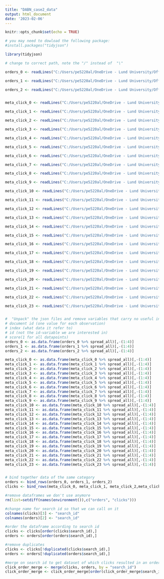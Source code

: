 ---
title: "DABN_case2_data"
output: html_document
date: '2023-02-06'
---


```{r setup, include=FALSE}
knitr::opts_chunk$set(echo = TRUE)

# you may need to dowload the following package:
#install.packages("tidyjson")

library(tidyjson)

# change to correct path, note the "/" instead of  "\"

orders_0 <- readLines("C:/Users/pe5220al/OneDrive - Lund University/Office Laptop/Teaching/DABN - JSON data/Data/orders.split-0.json") %>% as.tbl_json

orders_1 <- readLines("C:/Users/pe5220al/OneDrive - Lund University/Office Laptop/Teaching/DABN - JSON data/Data/orders.split-1.json") %>% as.tbl_json

orders_2 <- readLines("C:/Users/pe5220al/OneDrive - Lund University/Office Laptop/Teaching/DABN - JSON data/Data/orders.split-2.json") %>% as.tbl_json


meta_click_0 <- readLines("C:/Users/pe5220al/OneDrive - Lund University/Office Laptop/Teaching/DABN - JSON data/Data//meta_clicks.split-0.json") %>% as.tbl_json

meta_click_1 <- readLines("C:/Users/pe5220al/OneDrive - Lund University/Office Laptop/Teaching/DABN - JSON data/Data//meta_clicks.split-1.json") %>% as.tbl_json

meta_click_2 <- readLines("C:/Users/pe5220al/OneDrive - Lund University/Office Laptop/Teaching/DABN - JSON data/Data//meta_clicks.split-2.json") %>% as.tbl_json

meta_click_3 <- readLines("C:/Users/pe5220al/OneDrive - Lund University/Office Laptop/Teaching/DABN - JSON data/Data//meta_clicks.split-3.json") %>% as.tbl_json

meta_click_4 <- readLines("C:/Users/pe5220al/OneDrive - Lund University/Office Laptop/Teaching/DABN - JSON data/Data//meta_clicks.split-4.json") %>% as.tbl_json

meta_click_5 <- readLines("C:/Users/pe5220al/OneDrive - Lund University/Office Laptop/Teaching/DABN - JSON data/Data//meta_clicks.split-5.json") %>% as.tbl_json

meta_click_6 <- readLines("C:/Users/pe5220al/OneDrive - Lund University/Office Laptop/Teaching/DABN - JSON data/Data//meta_clicks.split-6.json") %>% as.tbl_json

meta_click_7 <- readLines("C:/Users/pe5220al/OneDrive - Lund University/Office Laptop/Teaching/DABN - JSON data/Data//meta_clicks.split-7.json") %>% as.tbl_json

meta_click_8 <- readLines("C:/Users/pe5220al/OneDrive - Lund University/Office Laptop/Teaching/DABN - JSON data/Data//meta_clicks.split-8.json") %>% as.tbl_json

meta_click_9 <- readLines("C:/Users/pe5220al/OneDrive - Lund University/Office Laptop/Teaching/DABN - JSON data/Data//meta_clicks.split-9.json") %>% as.tbl_json

meta_click_10 <- readLines("C:/Users/pe5220al/OneDrive - Lund University/Office Laptop/Teaching/DABN - JSON data/Data//meta_clicks.split-10.json") %>% as.tbl_json

meta_click_11 <- readLines("C:/Users/pe5220al/OneDrive - Lund University/Office Laptop/Teaching/DABN - JSON data/Data//meta_clicks.split-11.json") %>% as.tbl_json

meta_click_12 <- readLines("C:/Users/pe5220al/OneDrive - Lund University/Office Laptop/Teaching/DABN - JSON data/Data//meta_clicks.split-12.json") %>% as.tbl_json

meta_click_13 <- readLines("C:/Users/pe5220al/OneDrive - Lund University/Office Laptop/Teaching/DABN - JSON data/Data//meta_clicks.split-13.json") %>% as.tbl_json

meta_click_14 <- readLines("C:/Users/pe5220al/OneDrive - Lund University/Office Laptop/Teaching/DABN - JSON data/Data//meta_clicks.split-14.json") %>% as.tbl_json

meta_click_15 <- readLines("C:/Users/pe5220al/OneDrive - Lund University/Office Laptop/Teaching/DABN - JSON data/Data//meta_clicks.split-15.json") %>% as.tbl_json

meta_click_16 <- readLines("C:/Users/pe5220al/OneDrive - Lund University/Office Laptop/Teaching/DABN - JSON data/Data//meta_clicks.split-16.json") %>% as.tbl_json

meta_click_17 <- readLines("C:/Users/pe5220al/OneDrive - Lund University/Office Laptop/Teaching/DABN - JSON data/Data//meta_clicks.split-17.json") %>% as.tbl_json

meta_click_18 <- readLines("C:/Users/pe5220al/OneDrive - Lund University/Office Laptop/Teaching/DABN - JSON data/Data//meta_clicks.split-18.json") %>% as.tbl_json

meta_click_19 <- readLines("C:/Users/pe5220al/OneDrive - Lund University/Office Laptop/Teaching/DABN - JSON data/Data//meta_clicks.split-19.json") %>% as.tbl_json

meta_click_20 <- readLines("C:/Users/pe5220al/OneDrive - Lund University/Office Laptop/Teaching/DABN - JSON data/Data//meta_clicks.split-20.json") %>% as.tbl_json

meta_click_21 <- readLines("C:/Users/pe5220al/OneDrive - Lund University/Office Laptop/Teaching/DABN - JSON data/Data//meta_clicks.split-21.json") %>% as.tbl_json

meta_click_22 <- readLines("C:/Users/pe5220al/OneDrive - Lund University/Office Laptop/Teaching/DABN - JSON data/Data//meta_clicks.split-22.json") %>% as.tbl_json

meta_click_23 <- readLines("C:/Users/pe5220al/OneDrive - Lund University/Office Laptop/Teaching/DABN - JSON data/Data//meta_clicks.split-23.json") %>% as.tbl_json


#  "Unpack" the json files and remove variables that carry no useful information to us, i.e columns 1-4 (see the files for information regarding the variables):
# document id (one value for each observation)
# index (what data it refer to)
# id (not the id-variable we are interested in)
# score(1 for all datapoints)
orders_0 <- as.data.frame(orders_0 %>% spread_all)[,-(1:4)]
orders_1 <- as.data.frame(orders_1 %>% spread_all)[,-(1:4)]
orders_2 <- as.data.frame(orders_2 %>% spread_all)[,-(1:4)]

meta_click_0 <- as.data.frame(meta_click_0 %>% spread_all)[,-(1:4)]
meta_click_1 <- as.data.frame(meta_click_1 %>% spread_all)[,-(1:4)]
meta_click_2 <- as.data.frame(meta_click_2 %>% spread_all)[,-(1:4)]
meta_click_3 <- as.data.frame(meta_click_3 %>% spread_all)[,-(1:4)]
meta_click_4 <- as.data.frame(meta_click_4 %>% spread_all)[,-(1:4)]
meta_click_5 <- as.data.frame(meta_click_5 %>% spread_all)[,-(1:4)]
meta_click_6 <- as.data.frame(meta_click_6 %>% spread_all)[,-(1:4)]
meta_click_7 <- as.data.frame(meta_click_7 %>% spread_all)[,-(1:4)]
meta_click_8 <- as.data.frame(meta_click_8 %>% spread_all)[,-(1:4)]
meta_click_9 <- as.data.frame(meta_click_9 %>% spread_all)[,-(1:4)]
meta_click_10 <- as.data.frame(meta_click_10 %>% spread_all)[,-(1:4)]
meta_click_11 <- as.data.frame(meta_click_11 %>% spread_all)[,-(1:4)]
meta_click_12 <- as.data.frame(meta_click_12 %>% spread_all)[,-(1:4)]
meta_click_13 <- as.data.frame(meta_click_13 %>% spread_all)[,-(1:4)]
meta_click_14 <- as.data.frame(meta_click_14 %>% spread_all)[,-(1:4)]
meta_click_15 <- as.data.frame(meta_click_15 %>% spread_all)[,-(1:4)]
meta_click_16 <- as.data.frame(meta_click_16 %>% spread_all)[,-(1:4)]
meta_click_17 <- as.data.frame(meta_click_17 %>% spread_all)[,-(1:4)]
meta_click_18 <- as.data.frame(meta_click_18 %>% spread_all)[,-(1:4)]
meta_click_19 <- as.data.frame(meta_click_19 %>% spread_all)[,-(1:4)]
meta_click_20 <- as.data.frame(meta_click_20 %>% spread_all)[,-(1:4)]
meta_click_21 <- as.data.frame(meta_click_21 %>% spread_all)[,-(1:4)]
meta_click_22 <- as.data.frame(meta_click_22 %>% spread_all)[,-(1:4)]
meta_click_23 <- as.data.frame(meta_click_23 %>% spread_all)[,-(1:4)]


# bind together data of the same category
orders <- bind_rows(orders_0, orders_1, orders_2)
clicks <- bind_rows(meta_click_0, meta_click_1, meta_click_2,meta_click_3, meta_click_4, meta_click_5, meta_click_6, meta_click_7, meta_click_8, meta_click_9, meta_click_10, meta_click_11, meta_click_12, meta_click_13, meta_click_14, meta_click_15, meta_click_16, meta_click_17, meta_click_18, meta_click_19, meta_click_20, meta_click_21, meta_click_22, meta_click_23)

#remove dataframes we don't use anymore
rm(list=setdiff(names(environment()),c("orders", "clicks")))

#change name for search id so that we can call on it
colnames(clicks)[3] <- "search_id"
colnames(orders)[2] <- "search_id"

#order the dataframe according to search id
clicks <- clicks[order(clicks$search_id),]
orders <- orders[order(orders$search_id),]

#remove duplicates
clicks <- clicks[!duplicated(clicks$search_id),]
orders <- orders[!duplicated(orders$search_id),]

#merge on search id to get dataset of which clicks resulted in an order
click_order_merge <- merge(clicks, orders, by = "search_id")
click_order_merge <- click_order_merge[order(click_order_merge$search_id),]


```
